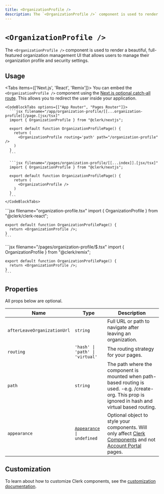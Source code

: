 ```yaml
---
title: <OrganizationProfile />
description: The `<OrganizationProfile />` component is used to render a beautiful, full-featured organization management UI that allows users to manage their organization profile and security settings.
---
```


# `<OrganizationProfile />`

<Images
  alt="Organization Profile Example"
  width={1024}
  height={548}
  src="/docs/images/ui-components/component-org_profile.svg"
/>

The `<OrganizationProfile />` component is used to render a beautiful, full-featured organization management UI that allows users to manage their organization profile and security settings.

## Usage

<Tabs items={['Next.js', 'React', 'Remix']}>
  <Tab>
    You can embed the `<OrganizationProfile />` component using the [Next.js optional catch-all route](https://nextjs.org/docs/pages/building-your-application/routing/dynamic-routes#optional-catch-all-routes). This allows you to redirect the user inside your application.
  
    <CodeBlockTabs options={["App Router", "Pages Router"]}>
      ```jsx filename="/app/organization-profile/[[...organization-profile]]/page.[jsx/tsx]"
      import { OrganizationProfile } from "@clerk/nextjs";

      export default function OrganizationProfilePage() {
        return (
          <OrganizationProfile routing='path' path="/organization-profile" />
        )
      }
      ```

      ```jsx filename="/pages/organization-profile/[[...index]].[jsx/tsx]"
      import { OrganizationProfile } from "@clerk/nextjs";

      export default function OrganizationProfilePage() {
        return (
          <OrganizationProfile />
        )
      }
      ```
    </CodeBlockTabs>
  </Tab>

  <Tab>
    ```jsx filename="organization-profile.tsx"
    import { OrganizationProfile } from "@clerk/clerk-react";

    export default function OrganizationProfilePage() {
      return <OrganizationProfile />;
    }
    ```
  </Tab>

  <Tab>
    ```jsx filename="/pages/organization-profile/$.tsx"
    import { OrganizationProfile } from "@clerk/remix";

    export default function OrganizationProfilePage() {
      return <OrganizationProfile />;
    }
    ```
  </Tab>
</Tabs>

## Properties

All props below are optional.

| Name | Type | Description |
| --- | --- | --- |
| `afterLeaveOrganizationUrl` | `string` | Full URL or path to navigate after leaving an organization. |
| `routing` | `'hash' \| 'path' \| 'virtual'` | The routing strategy for your pages. |
| `path` | `string` | The path where the component is mounted when path-based routing is used. -e.g. /create-org. This prop is ignored in hash and virtual based routing. |
| `appearance` | <code>[Appearance](/docs/components/customization/overview) \| undefined</code> | Optional object to style your components. Will only affect [Clerk Components][components-ref] and not [Account Portal][ap-ref] pages. |

## Customization

To learn about how to customize Clerk components, see the [customization documentation](/docs/components/customization/overview).

[components-ref]: /docs/components/overview
[ap-ref]: /docs/account-portal/overview